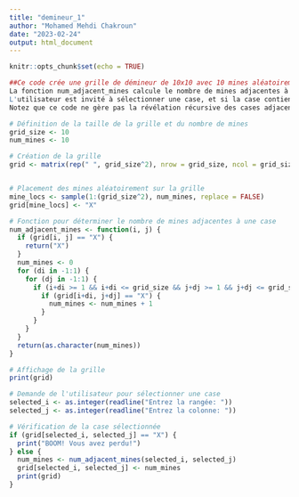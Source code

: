 ---
title: "demineur_1"
author: "Mohamed Mehdi Chakroun"
date: "2023-02-24"
output: html_document
---

```{r setup, include=FALSE}
knitr::opts_chunk$set(echo = TRUE)
```

```{r}
##Ce code crée une grille de démineur de 10x10 avec 10 mines aléatoirement placées. 
La fonction num_adjacent_mines calcule le nombre de mines adjacentes à une case donnée, et la grille est affichée à l'utilisateur. 
L'utilisateur est invité à sélectionner une case, et si la case contient une mine, le jeu se termine, sinon le nombre de mines adjacentes est affiché.
Notez que ce code ne gère pas la révélation récursive des cases adjacentes à une case vide, ce qui serait nécessaire pour un vrai jeu de démineur.
```


```{r}
# Définition de la taille de la grille et du nombre de mines
grid_size <- 10
num_mines <- 10

# Création de la grille
grid <- matrix(rep(" ", grid_size^2), nrow = grid_size, ncol = grid_size)


# Placement des mines aléatoirement sur la grille
mine_locs <- sample(1:(grid_size^2), num_mines, replace = FALSE)
grid[mine_locs] <- "X"


```



```{r}
# Fonction pour déterminer le nombre de mines adjacentes à une case
num_adjacent_mines <- function(i, j) {
  if (grid[i, j] == "X") {
    return("X")
  }
  num_mines <- 0
  for (di in -1:1) {
    for (dj in -1:1) {
      if (i+di >= 1 && i+di <= grid_size && j+dj >= 1 && j+dj <= grid_size) {
        if (grid[i+di, j+dj] == "X") {
          num_mines <- num_mines + 1
        }
      }
    }
  }
  return(as.character(num_mines))
}
```

```{r}
# Affichage de la grille
print(grid)

```

```{r}
# Demande de l'utilisateur pour sélectionner une case
selected_i <- as.integer(readline("Entrez la rangée: "))
selected_j <- as.integer(readline("Entrez la colonne: "))

# Vérification de la case sélectionnée
if (grid[selected_i, selected_j] == "X") {
  print("BOOM! Vous avez perdu!")
} else {
  num_mines <- num_adjacent_mines(selected_i, selected_j)
  grid[selected_i, selected_j] <- num_mines
  print(grid)
}
```
